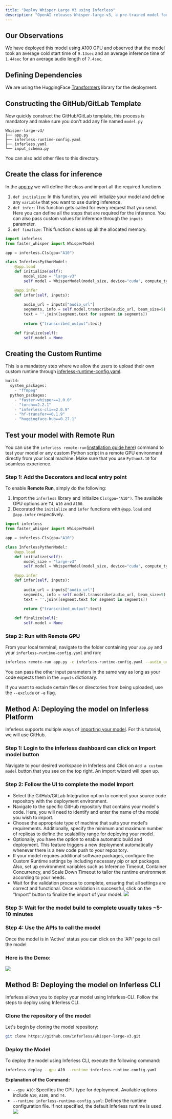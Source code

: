 ```yaml
---
title: "Deploy Whisper Large V3 using Inferless"
description: "OpenAI releases Whisper-large-v3, a pre-trained model for automatic speech recognition (ASR) and speech translation"
---
```


## Our Observations

We have deployed this model using A100 GPU and observed that the model took an average cold start time of `9.13sec` and an average inference time of `1.44sec` for an average audio length of `7.4sec`.

## Defining Dependencies

We are using the HuggingFace [Transformers](https://github.com/huggingface/transformers) library for the deployment. 

## Constructing the GitHub/GitLab Template

Now quickly construct the GitHub/GitLab template, this process is mandatory and make sure you don't add any file named `model.py`

```
Whisper-large-v3/
├── app.py
├── inferless-runtime-config.yaml
├── inferless.yaml
└── input_schema.py
```

You can also add other files to this directory.

## Create the class for inference

In the [app.py](https://github.com/inferless/whisper-large-v3/blob/main/app.py) we will define the class and import all the required functions

1.  `def initialize`: In this function, you will initialize your model and define any `variable` that you want to use during inference.
2.  `def infer`: This function gets called for every request that you send. Here you can define all the steps that are required for the inference. You can also pass custom values for inference through the `inputs` parameter.
3.  `def finalize`: This function cleans up all the allocated memory.

```python
import inferless
from faster_whisper import WhisperModel

app = inferless.Cls(gpu="A10")

class InferlessPythonModel:
    @app.load        
    def initialize(self):
        model_size = "large-v3"
        self.model = WhisperModel(model_size, device="cuda", compute_type="float16")

    @app.infer
    def infer(self, inputs):
        
        audio_url = inputs["audio_url"]
        segments, info = self.model.transcribe(audio_url, beam_size=5)
        text = ''.join([segment.text for segment in segments])
        
        return {"transcribed_output":text}

    def finalize(self):
        self.model = None
```

## Creating the Custom Runtime

This is a mandatory step where we allow the users to upload their own custom runtime through [inferless-runtime-config.yaml](https://github.com/inferless/inferless_tutorials/tree/main/speech_recognition/Whisper-Large-v3/inferless-runtime-config.yaml).

```python
build:
  system_packages:
    - "ffmpeg"
  python_packages:
    - "faster-whisper==1.0.0"
    - "torch==2.2.1"
    - "inferless-cli==2.0.9"
    - "hf-transfer==0.1.9"
    - "huggingface-hub==0.27.1"
```

## Test your model with Remote Run

You can use the `inferless remote-run`([installation guide here](https://docs.inferless.com/model-import/cli-import#cli-import)) command to test your model or any custom Python script in a remote GPU environment directly from your local machine. Make sure that you use `Python3.10` for seamless experience.

### Step 1: Add the Decorators and local entry point
To enable **Remote Run**, simply do the following:
1. Import the `inferless` library and initialize `Cls(gpu="A10")`. The available GPU options are `T4`, `A10` and `A100`.
2. Decorated the `initialize` and `infer` functions with `@app.load` and `@app.infer` respectively.

```python
import inferless
from faster_whisper import WhisperModel

app = inferless.Cls(gpu="A10")

class InferlessPythonModel:
    @app.load        
    def initialize(self):
        model_size = "large-v3"
        self.model = WhisperModel(model_size, device="cuda", compute_type="float16")

    @app.infer
    def infer(self, inputs):
        
        audio_url = inputs["audio_url"]
        segments, info = self.model.transcribe(audio_url, beam_size=5)
        text = ''.join([segment.text for segment in segments])
        
        return {"transcribed_output":text}

    def finalize(self):
        self.model = None
```

### Step 2: Run with Remote GPU

From your local terminal, navigate to the folder containing your `app.py` and your `inferless-runtime-config.yaml` and run:

```bash
inferless remote-run app.py -c inferless-runtime-config.yaml --audio_url "https://raw.githubusercontent.com/rbgo404/Files/refs/heads/main/jeanNL.mp3"
```

You can pass the other input parameters in the same way as long as your code expects them in the `inputs` dictionary.

If you want to exclude certain files or directories from being uploaded, use the `--exclude` or `-e` flag.


##  Method A: Deploying the model on Inferless Platform

Inferless supports multiple ways of [importing your model](https://docs.inferless.com/model-import/file-structure-requirements). For this tutorial, we will use GitHub. 

### Step 1: Login to the inferless dashboard can click on Import model button
Navigate to your desired workspace in Inferless and Click on `Add a custom model` button that you see on the top right. An import wizard will open up.

### Step 2: Follow the UI to complete the model  Import
- Select the GitHub/GitLab Integration option to connect your source code repository with the deployment environment.
- Navigate to the specific GitHub repository that contains your model's code. Here, you will need to identify and enter the name of the model you wish to import.
- Choose the appropriate type of machine that suits your model's requirements. Additionally, specify the minimum and maximum number of replicas to define the scalability range for deploying your model.
- Optionally, you have the option to enable automatic build and deployment. This feature triggers a new deployment automatically whenever there is a new code push to your repository.
- If your model requires additional software packages, configure the Custom Runtime settings by including necessary pip or apt packages. Also, set up environment variables such as  Inference Timeout, Container Concurrency, and Scale Down Timeout to tailor the runtime environment according to your needs.
- Wait for the validation process to complete, ensuring that all settings are correct and functional. Once validation is successful, click on the "Import" button to finalize the import of your model.
![](/images/import.jpg)

### Step 3: Wait for the model build to complete usually takes ~5-10 minutes

### Step 4: Use the APIs to call the model
Once the model is in 'Active' status you can click on the 'API' page to call the model

### Here is the Demo:

![](/gif/gif10.gif)

 

## Method B: Deploying the model on Inferless CLI

Inferless allows you to deploy your model using Inferless-CLI. Follow the steps to deploy using Inferless CLI.

### Clone the repository of the model
Let's begin by cloning the model repository:
```bash
git clone https://github.com/inferless/whisper-large-v3.git
```

### Deploy the Model
To deploy the model using Inferless CLI, execute the following command:
```bash
inferless deploy --gpu A10 --runtime inferless-runtime-config.yaml
```

**Explanation of the Command:**

- `--gpu A10`: Specifies the GPU type for deployment. Available options include `A10`, `A100`, and `T4`.
- `--runtime inferless-runtime-config.yaml`: Defines the runtime configuration file. If not specified, the default Inferless runtime is used.
![](/images/cli-image.png)